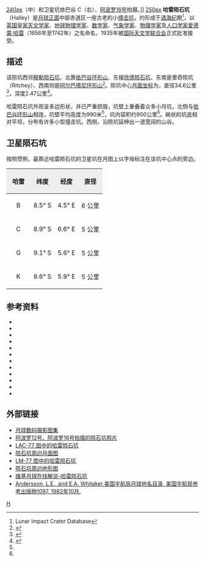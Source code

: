 {{lunar crater data |
 image=Normal Halley-Ap 16 M572.jpg|
 caption=[[阿波罗16号|阿波罗16号]]拍摄的图像|
 latitude=8.0|
 N_or_S=S|
 longitude=5.7|
 E_or_W=E|
 diameter=34.5公里|
 depth=2.47公里|
 colong=355|
 eponym=[[爱德蒙·哈雷|爱德蒙·哈雷]]}}
[[image:AS16-M-0983cr.jpg|240px]]（中）和卫星坑依巴谷 C（右），[[阿波罗16号|阿波罗16号]]拍摄。]]
[[image:Halley_lunar_crater_map.jpg|250px]]
'''哈雷陨石坑'''（Halley）是[[月球正面|月球正面]]中部赤道区一座古老的小[[撞击坑|撞击坑]]，约形成于[[酒海纪|酒海纪]]期<ref name=LICD>Lunar Impact Crater Database</ref>，以[[英国|英国]][[皇家天文学家|皇家天文学家]]、[[地球物理学|地球物理学家]]、[[数学家|数学家]]、[[气象学|气象学家]]、[[物理学家|物理学家]]及[[人口学|人口学家]][[爱德蒙·哈雷|爱德蒙·哈雷]]（1656年至1742年）之名命名，1935年被[[国际天文学联合会|国际天文学联合会]]正式批准接受。

==描述==
该陨坑西邻[[穆勒陨石坑|穆勒陨石坑]]、北靠[[依巴谷环形山|依巴谷环形山]]、东接[[欣德陨石坑|欣德陨石坑]]、东南是里奇陨坑（Ritchey）、西南则是[[阿尔巴塔尼环形山|阿尔巴塔尼环形山]]<ref>{{Cite web |url=http://planetarynames.wr.usgs.gov/images/Lunar/lac_77_wac.pdf |title=Crater Galle on the LAC-77 Map |accessdate=2016-05-19 |archive-date=2016-12-13 |archive-url=https://web.archive.org/web/20161213025313/https://planetarynames.wr.usgs.gov/images/Lunar/lac_77_wac.pdf |dead-url=no }}</ref>。陨坑中心[[月面坐标|月面坐标]]为{{Coord|8.05|S|5.73|E|globe:Moon|nogoogle=1|noosm=1}}，直径34.6公里<ref name="IAU">{{Cite web |url=http://planetarynames.wr.usgs.gov/Feature/2330 |title=Directory of the International Astronomical Union |accessdate=2016-05-19 |archive-date=2019-06-18 |archive-url=https://web.archive.org/web/20190618173741/https://planetarynames.wr.usgs.gov/Feature/2330 |dead-url=no }}</ref>，深度2.47公里<ref>{{Cite web |url=http://fisherka.csolutionshosting.net/astronote/plan/craterdepth/html/CraterDepthFeatureNameWestfall.html |title=John E. Westfall's Atlas of the Lunar Terminator, Cambridge Univ. Press (2000) |accessdate=2016-05-19 |archive-date=2014-12-18 |archive-url=https://archive.today/20141218234310/http://fisherka.csolutionshosting.net/astronote/plan/craterdepth/html/CraterDepthFeatureNameWestfall.html |dead-url=yes }}</ref>。

哈雷陨石坑外观呈多边形状，并已严重损毁，坑壁上重叠着众多小月坑，北侧与[[依巴谷环形山|依巴谷环形山]]相连，坑壁平均高度为990米<ref name="LICD" />，坑内容积约900公里<ref name="LICD" />。碗状的坑底相对平坦，分布有许多小型撞击坑。西侧，沿陨坑延伸出一道宽阔的山谷。

==卫星陨石坑==
按照惯例，最靠近哈雷陨石坑的卫星坑在月图上以字母标注在该坑中心点的旁边。

{| class="wikitable"
!width="25%" style="background:#eeeeee;" |哈雷 
!width="25%" style="background:#eeeeee;" |纬度
!width="25%" style="background:#eeeeee;" |经度
!width="25%" style="background:#eeeeee;" |直径
|-
|align="center"|B
|align="center"|8.5° S
|align="center"|4.5° E
|align="center"|6 公里
|-
|align="center"|C
|align="center"|8.9° S
|align="center"|6.6° E
|align="center"|5 公里
|-
|align="center"|G
|align="center"|9.1° S
|align="center"|5.6° E
|align="center"|5 公里
|-
|align="center"|K
|align="center"|8.6° S
|align="center"|5.9° E
|align="center"|5 公里
|}{{clear}}

==参考资料==
{{Reflist}}
{{refbegin}}
* {{cite book
  | last1 = Andersson
  | first1 = L. E.
  | last2 = Whitaker
  | first2 = E. A.
  | authorlink2 = Ewen Whitaker
  | date = 1982
  | title = [[NASA|NASA]] Catalogue of Lunar Nomenclature
  | publisher = NASA RP-1097
  | ref = harv
  }}
* {{cite web
  | last = Blue
  | first = Jennifer
  | date = July 25, 2007
  | title = Gazetteer of Planetary Nomenclature
  | publisher = [[United_States_Geological_Survey|USGS]]
  | url = http://planetarynames.wr.usgs.gov/
  | accessdate = 2007-08-05
  | ref = harv
  | archive-date = 2012-04-08
  | archive-url = https://www.webcitation.org/66mXDr4G9?url=http://planetarynames.wr.usgs.gov/
  | dead-url = no
  }}
* {{cite book
  | last1 = Bussey
  | first1 = B.
  | authorlink1 = Ben Bussey
  | last2 = Spudis
  | first2 = P.
  | authorlink2 = Paul Spudis
  | date = 2004
  | title = The Clementine Atlas of the Moon
  | publisher = Cambridge University Press
  | location = New York
  | isbn = 978-0-521-81528-4
  | ref = harv
  }}
* {{cite book
  | last1 = Cocks
  | first1 = Elijah E.
  | last2 = Cocks
  | first2 = Josiah C.
  | date = 1995
  | title = Who's Who on the Moon: A Biographical Dictionary of Lunar Nomenclature
  | url = https://archive.org/details/isbn_9780936389271
  | publisher = Tudor Publishers
  | isbn = 978-0-936389-27-1
  | ref = harv
  }}
* {{cite web
  | last = McDowell
  | first = Jonathan
  | date = July 15, 2007
  | url = http://host.planet4589.org/astro/lunar/
  | title = Lunar Nomenclature
  | publisher = Jonathan's Space Report
  | accessdate = 2007-10-24
  | ref = harv
  | archive-date = 2012-05-26
  | archive-url = https://www.webcitation.org/67wcYNfK3?url=http://host.planet4589.org/astro/lunar/
  | dead-url = no
  }}
* {{cite journal| last1 = Menzel| first1 = D. H.| last2 = Minnaert| first2 = M.| last3 = Levin| first3 = B.| last4 = Dollfus| first4 = A.| last5 = Bell| first5 = B.| title = Report on Lunar Nomenclature by the Working Group of Commission 17 of the IAU| doi = 10.1007/BF00171763| journal = Space Science Reviews| volume = 12| issue = 2| pages = 136–186| date = 1971| bibcode = 1971SSRv...12..136M| ref = harv}}
* {{cite book
  | first = Patrick
  | last = Moore
  | authorlink = Patrick Moore
  | date = 2001
  | title = On the Moon
  | url = https://archive.org/details/patrickmooreonmo00patr
  | publisher = Sterling Publishing Co.
  | isbn = 978-0-304-35469-6
  | ref = harv
  }}
* {{cite book
  | first = Fred W.
  | last = Price
  | date = 1988
  | title = The Moon Observer's Handbook
  | publisher = Cambridge University Press
  | isbn = 978-0-521-33500-3
  | ref = harv
  }}
* {{cite book
  | last = Rükl
  | first = Antonín
  | authorlink = Antonín Rükl
  | date = 1990
  | title = Atlas of the Moon
  | publisher = Kalmbach Books
  | isbn = 978-0-913135-17-4
  | ref = harv
  }}
* {{cite book
  | last = Webb
  | first = Rev. T. W.
  | authorlink = Thomas William Webb
  | date = 1962
  | title = Celestial Objects for Common Telescopes
  | url = https://archive.org/details/celestialobjects00webb
  | edition = 6th revised
  | publisher = Dover
  | isbn = 978-0-486-20917-3
  | ref = harv
  }}
* {{cite book
  | first = Ewen A.
  | last = Whitaker
  | authorlink = Ewen Whitaker
  | date = 1999
  | title = Mapping and Naming the Moon
  | publisher = Cambridge University Press
  | isbn = 978-0-521-62248-6
  | ref = harv
  }}
* {{cite book
  | first = Peter T.
  | last = Wlasuk
  | date = 2000
  | title = Observing the Moon
  | publisher = Springer
  | isbn = 978-1-85233-193-1
  | ref = harv
 }}
{{refend}}

==外部链接==
* [http://www.lpi.usra.edu/resources/lunar_orbiter/bin/srch_nam.shtml?Halley%7C0 月球数码摄影图集]{{Wayback|url=http://www.lpi.usra.edu/resources/lunar_orbiter/bin/srch_nam.shtml?Halley%7C0 |date=20201127013310 }}
* [http://www.lpi.usra.edu/resources/apollo/search/feature/?feature=Halley 阿波罗12号、阿波罗16号拍摄的陨石坑照片]{{Wayback|url=http://www.lpi.usra.edu/resources/apollo/search/feature/?feature=Halley |date=20201127015826 }}
* [http://www.lpi.usra.edu/resources/mapcatalog/LAC/lac77/ LAC-77 图中的哈雷陨石坑]{{Wayback|url=http://www.lpi.usra.edu/resources/mapcatalog/LAC/lac77/ |date=20160304082656 }}
* [http://www.lpi.usra.edu/resources/mapcatalog/usgs/I566/ 陨石坑周边月面图]{{Wayback|url=http://www.lpi.usra.edu/resources/mapcatalog/usgs/I566/ |date=20160304065102 }}
* [http://www.lpi.usra.edu/resources/mapcatalog/LM/lm77/ LM-77 图中的哈雷陨石坑]{{Wayback|url=http://www.lpi.usra.edu/resources/mapcatalog/LM/lm77/ |date=20160304064834 }}
* [http://www.lpi.usra.edu/resources/mapcatalog/LTO/lto77c2_1/ 陨石坑周边地形图]{{Wayback|url=http://www.lpi.usra.edu/resources/mapcatalog/LTO/lto77c2_1/ |date=20201127020131 }}
* [http://the-moon.wikispaces.com/Halley 维基月球在线解说-哈雷陨石坑]{{Wayback|url=http://the-moon.wikispaces.com/Halley |date=20180530160523 }}
* [http://planet4589.org/astro/lunar/RP-1097.pdf Andersson, L.E., and E.A. Whitaker,美国宇航局月球地名目录, 美国宇航局参考出版物1097, 1982年10月.]{{Wayback|url=http://planet4589.org/astro/lunar/RP-1097.pdf |date=20141006125838 }}

[[Category:月球环形山|H]]
{{月球環形山 (G-K)}}